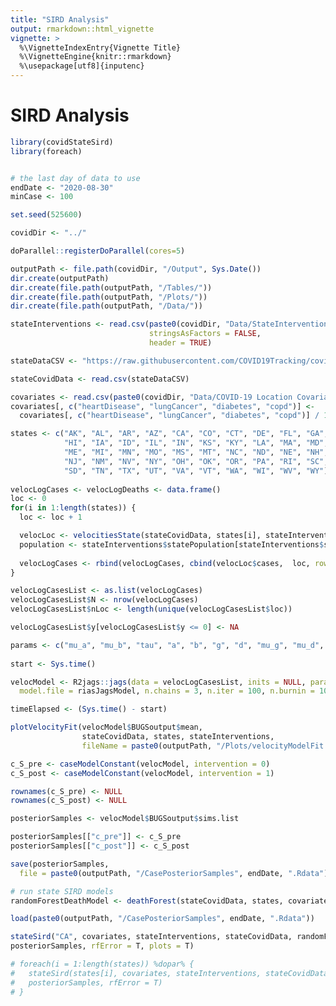 ```yaml
---
title: "SIRD Analysis"
output: rmarkdown::html_vignette
vignette: >
  %\VignetteIndexEntry{Vignette Title}
  %\VignetteEngine{knitr::rmarkdown}
  %\usepackage[utf8]{inputenc}
---
```


# SIRD Analysis

```r
library(covidStateSird)
library(foreach)


# the last day of data to use
endDate <- "2020-08-30"
minCase <- 100

set.seed(525600)

covidDir <- "../"

doParallel::registerDoParallel(cores=5)

outputPath <- file.path(covidDir, "/Output", Sys.Date())
dir.create(outputPath)
dir.create(file.path(outputPath, "/Tables/"))
dir.create(file.path(outputPath, "/Plots/"))
dir.create(file.path(outputPath, "/Data/"))

stateInterventions <- read.csv(paste0(covidDir, "Data/StateInterventionDates.csv"),
                               stringsAsFactors = FALSE,
                               header = TRUE)

stateDataCSV <- "https://raw.githubusercontent.com/COVID19Tracking/covid-public-api/master/v1/states/daily.csv"

stateCovidData <- read.csv(stateDataCSV)

covariates <- read.csv(paste0(covidDir, "Data/COVID-19 Location Covariates - analyticStates.csv"))
covariates[, c("heartDisease", "lungCancer", "diabetes", "copd")] <-
  covariates[, c("heartDisease", "lungCancer", "diabetes", "copd")] / 100000

states <- c("AK", "AL", "AR", "AZ", "CA", "CO", "CT", "DE", "FL", "GA", 
            "HI", "IA", "ID", "IL", "IN", "KS", "KY", "LA", "MA", "MD", 
            "ME", "MI", "MN", "MO", "MS", "MT", "NC", "ND", "NE", "NH", 
            "NJ", "NM", "NV", "NY", "OH", "OK", "OR", "PA", "RI", "SC", 
            "SD", "TN", "TX", "UT", "VA", "VT", "WA", "WI", "WV", "WY")
 
velocLogCases <- velocLogDeaths <- data.frame()
loc <- 0
for(i in 1:length(states)) {
  loc <- loc + 1

  velocLoc <- velocitiesState(stateCovidData, states[i], stateInterventions, minCases = minCase, endDate = endDate)
  population <- stateInterventions$statePopulation[stateInterventions$stateAbbreviation == states[i]]
  
  velocLogCases <- rbind(velocLogCases, cbind(velocLoc$cases,  loc, row.names = NULL))
}

velocLogCasesList <- as.list(velocLogCases)
velocLogCasesList$N <- nrow(velocLogCases)
velocLogCasesList$nLoc <- length(unique(velocLogCasesList$loc))

velocLogCasesList$y[velocLogCasesList$y <= 0] <- NA

params <- c("mu_a", "mu_b", "tau", "a", "b", "g", "d", "mu_g", "mu_d", "mu", "alpha", "beta", "mu_alpha", "mu_beta")
 
start <- Sys.time()

velocModel <- R2jags::jags(data = velocLogCasesList, inits = NULL, parameters.to.save = params,
  model.file = riasJagsModel, n.chains = 3, n.iter = 100, n.burnin = 10, n.thin = 10, DIC = F)

timeElapsed <- (Sys.time() - start)

plotVelocityFit(velocModel$BUGSoutput$mean,
                stateCovidData, states, stateInterventions,
                fileName = paste0(outputPath, "/Plots/velocityModelFit.pdf"))

c_S_pre <- caseModelConstant(velocModel, intervention = 0)
c_S_post <- caseModelConstant(velocModel, intervention = 1)

rownames(c_S_pre) <- NULL
rownames(c_S_post) <- NULL

posteriorSamples <- velocModel$BUGSoutput$sims.list

posteriorSamples[["c_pre"]] <- c_S_pre
posteriorSamples[["c_post"]] <- c_S_post

save(posteriorSamples,
  file = paste0(outputPath, "/CasePosteriorSamples", endDate, ".Rdata"))

# run state SIRD models
randomForestDeathModel <- deathForest(stateCovidData, states, covariates, 21, fileOut = paste0(outputPath, "/randomForestDeathModel.Rdata"))

load(paste0(outputPath, "/CasePosteriorSamples", endDate, ".Rdata"))

stateSird("CA", covariates, stateInterventions, stateCovidData, randomForestDeathModel,
posteriorSamples, rfError = T, plots = T)

# foreach(i = 1:length(states)) %dopar% {
#   stateSird(states[i], covariates, stateInterventions, stateCovidData, randomForestDeathModel,
#   posteriorSamples, rfError = T)
# }
```

